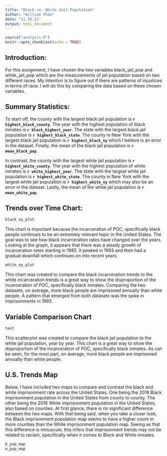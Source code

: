 ```yaml
---
title: "Black vs. White Jail Population"
author: "William Phan"
date: "11.26.21"
output: html_document
---
```


```r
source("analysis.R")
knitr::opts_chunk$set(echo = TRUE)
```

## Introduction:
For this assignment, I have chosen the two variables black_jail_pop and white_jail_pop which are the measurements of jail population based on two different races. My intention is to figure out if there are patterns of injustices in terms of race. I will do this by comparing the data based on these chosen variables.

## Summary Statistics:
To start off, the county with the largest black jail population is **`r highest_black_county`**. The year with the highest population of black inmates is **`r black_highest_year`**. The state with the largest black jail population is **`r highest_black_state`**. The county in New York with the largest black jail population is **`r highest_black_ny`** which I believe is an error in the dataset. Finally, the mean of the black jail population is **`r mean_black_pop`**.

In contrast, the county with the largest white jail population is **`r highest_white_county`**. The year with the highest population of white inmates is **`r white_highest_year`**. The state with the largest white jail population is **`r highest_white_state`**. The county in New York with the largest white jail population is **`r highest_white_ny`** which may also be an error in the dataset. Lastly, the mean of the white jail population is **`r mean_white_pop`**.

## Trends over Time Chart:
```r
black_ny_plot
```

This chart is important because the incarceration of POC, specifically black people continues to be an extremely relevant topic in the United States. The goal was to see how black incarceration rates have changed over the years. Looking at the graph, it appears that there was a steady growth of incarceration rates starting in 1985. It peaked in 1993 and then had a gradual downfall which continues on into recent years.

```r
white_ny_plot
```

This chart was created to compare the black incarceration trends to the white incarceration trends is a great way to show the disproportion of the incarceration of POC, specifically black inmates. Comparing the two datasets, on average, more black people are imprisoned annually than white people. A pattern that emerged from both datasets was the spike in imprisonments in 1993.

## Variable Comparison Chart
```r
test
```

This scatterplot was created to compare the black jail population to the white jail population, year by year. This chart is a great way to show the disproportion of the incarceration of POC, specifically black inmates. As can be seen,
for the most part, on average, more black people are imprisoned annually than white people. 

## U.S. Trends Map

Below, I have included two maps to compare and contrast the black and white imprisonment rate across the United States. One being the 2018 Black imprisonment population in the United States from county to county. The other being the 2018 White imprisonment population in the United States, also based on counties. At first glance, there is no significant difference between the two maps. With that being said, when you take a closer look, the Black imprisonment population map seems to have a higher count in more counties than the White imprisonment population map. Seeing as that this difference is minuscule, this infers that imprisonment trends may not be related to racism, specifically when it comes to Black and White inmates.                  
```r
b_pop_map
w_pop_map
```